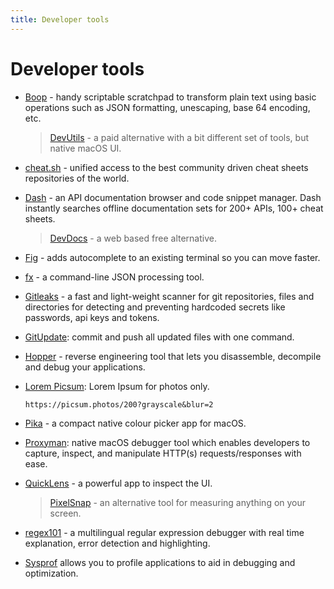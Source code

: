 ```yaml
---
title: Developer tools
---
```


# Developer tools

- [Boop](https://boop.okat.best) - handy scriptable scratchpad to transform plain text using basic operations such as JSON formatting, unescaping, base 64 encoding, etc. <nobr className="v-align"><i className="ri-apple-line"></i> <i className="ri-open-source-line"></i></nobr>
  > [DevUtils](https://devutils.com/) - a paid alternative with a bit different set of tools, but native macOS UI.

- [cheat.sh](http://cheat.sh/) - unified access to the best community driven cheat sheets repositories of the world. <nobr className="v-align"><i className="ri-device-line"></i> <i className="ri-open-source-line"></i></nobr>

- [Dash](https://kapeli.com/dash) - an API documentation browser and code snippet manager. Dash instantly searches offline documentation sets for 200+ APIs, 100+ cheat sheets. <nobr className="v-align"><i className="ri-apple-line"></i> <i className="ri-money-dollar-circle-line"></i></nobr>
  > [DevDocs](https://devdocs.io/) - a web based free alternative.

- [Fig](https://fig.io/) - adds autocomplete to an existing terminal so you can move faster. <nobr className="v-align"><i className="ri-apple-line"></i> <i className="ri-open-source-line"></i></nobr>

- [fx](https://github.com/antonmedv/fx) - a command-line JSON processing tool. <nobr className="v-align"><i className="ri-terminal-box-line"></i> <i className="ri-open-source-line"></i></nobr>

- [Gitleaks](https://gitleaks.io/index.html) - a fast and light-weight scanner for git repositories, files and directories for detecting and preventing hardcoded secrets like passwords, api keys and tokens. <nobr className="v-align"><i className="ri-terminal-box-line"></i> <i className="ri-open-source-line"></i></nobr>

- [GitUpdate](https://github.com/nikitavoloboev/gitupdate): commit and push all updated files with one command.

- [Hopper](https://www.hopper-disassembler.app/) - reverse engineering tool that lets you disassemble, decompile and debug your applications. <nobr className="v-align"><i className="ri-device-line"></i> <i className="ri-money-dollar-circle-line"></i></nobr>

- [Lorem Picsum](https://picsum.photos/): Lorem Ipsum for photos only. <nobr className="v-align"><i className="ri-html5-line"></i></nobr>
  ```
  https://picsum.photos/200?grayscale&blur=2
  ```

- [Pika](https://superhighfives.com/pika) - a compact native colour picker app for macOS. <nobr className="v-align"><i className="ri-apple-line"></i> <i className="ri-open-source-line"></i></nobr>

- [Proxyman](https://proxyman.io/): native macOS debugger tool which enables developers to capture, inspect, and manipulate HTTP(s) requests/responses with ease. <nobr className="v-align"><i className="ri-apple-line"></i></nobr>

- [QuickLens](https://quicklens.app/) - a powerful app to inspect the UI. <nobr className="v-align"><i className="ri-apple-line"></i> <i className="ri-money-dollar-circle-line"></i></nobr>
  > [PixelSnap](https://getpixelsnap.com/) - an alternative tool for measuring anything on your screen.

- [regex101](https://regex101.com/) - a multilingual regular expression debugger with real time explanation, error detection and highlighting. <nobr className="v-align"><i className="ri-html5-line"></i></nobr>

- [Sysprof](https://wiki.gnome.org/Apps/Sysprof) allows you to profile applications to aid in debugging and optimization. <nobr className="v-align"><i className="ri-ubuntu-line"></i></nobr>

